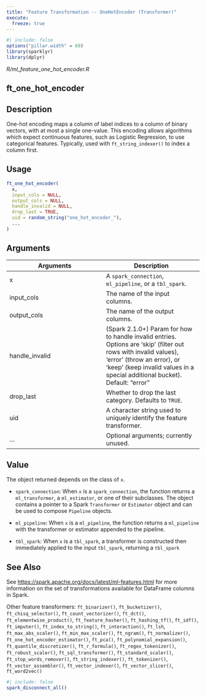 ```yaml
---
title: "Feature Transformation -- OneHotEncoder (Transformer)"
execute:
  freeze: true
---
```


```r
#| include: false
options("pillar.width" = 60)
library(sparklyr) 
library(dplyr)
```

*R/ml_feature_one_hot_encoder.R*

## ft_one_hot_encoder

## Description
One-hot encoding maps a column of label indices to a column of binary vectors, with at most a single one-value. This encoding allows algorithms which expect continuous features, such as Logistic Regression, to use categorical features. Typically, used with  `ft_string_indexer()` to index a column first. 


## Usage
```r
ft_one_hot_encoder( 
  x, 
  input_cols = NULL, 
  output_cols = NULL, 
  handle_invalid = NULL, 
  drop_last = TRUE, 
  uid = random_string("one_hot_encoder_"), 
  ... 
) 
```

## Arguments
|Arguments|Description|
|---|---|
| x | A `spark_connection`, `ml_pipeline`, or a `tbl_spark`. |
| input_cols | The name of the input columns. |
| output_cols | The name of the output columns. |
| handle_invalid | (Spark 2.1.0+) Param for how to handle invalid entries. Options are 'skip' (filter out rows with invalid values), 'error' (throw an error), or 'keep' (keep invalid values in a special additional bucket). Default: "error" |
| drop_last | Whether to drop the last category. Defaults to `TRUE`. |
| uid | A character string used to uniquely identify the feature transformer. |
| ... | Optional arguments; currently unused. |



## Value

The object returned depends on the class of `x`. 

  

- `spark_connection`: When `x` is a `spark_connection`, the function returns a `ml_transformer`,   a `ml_estimator`, or one of their subclasses. The object contains a pointer to   a Spark `Transformer` or `Estimator` object and can be used to compose   `Pipeline` objects. 

  

- `ml_pipeline`: When `x` is a `ml_pipeline`, the function returns a `ml_pipeline` with   the transformer or estimator appended to the pipeline. 

  

- `tbl_spark`: When `x` is a `tbl_spark`, a transformer is constructed then   immediately applied to the input `tbl_spark`, returning a `tbl_spark`



## See Also

See [https://spark.apache.org/docs/latest/ml-features.html](https://spark.apache.org/docs/latest/ml-features.html) for   more information on the set of transformations available for DataFrame   columns in Spark. 

Other feature transformers:  `ft_binarizer()`, `ft_bucketizer()`, `ft_chisq_selector()`, `ft_count_vectorizer()`, `ft_dct()`, `ft_elementwise_product()`, `ft_feature_hasher()`, `ft_hashing_tf()`, `ft_idf()`, `ft_imputer()`, `ft_index_to_string()`, `ft_interaction()`, `ft_lsh`, `ft_max_abs_scaler()`, `ft_min_max_scaler()`, `ft_ngram()`, `ft_normalizer()`, `ft_one_hot_encoder_estimator()`, `ft_pca()`, `ft_polynomial_expansion()`, `ft_quantile_discretizer()`, `ft_r_formula()`, `ft_regex_tokenizer()`, `ft_robust_scaler()`, `ft_sql_transformer()`, `ft_standard_scaler()`, `ft_stop_words_remover()`, `ft_string_indexer()`, `ft_tokenizer()`, `ft_vector_assembler()`, `ft_vector_indexer()`, `ft_vector_slicer()`, `ft_word2vec()`


```r
#| include: false
spark_disconnect_all()
```
